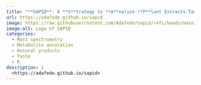 ```yaml
---
title: "**SAPID**: A **S**trategy to **A**nalyze **P**lant Extracts Taste **I**n **D**epth"
url: https://adafede.github.io/sapid
image: https://raw.githubusercontent.com/Adafede/sapid/refs/heads/main/man/figures/logo.svg
image-alt: Logo of SAPID
categories:
  - Mass spectrometry
  - Metabolite annotation
  - Natural products
  - Taste
  - R
description: |
  <https://adafede.github.io/sapid>
---
```

